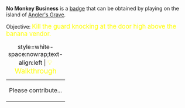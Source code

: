 '''No Monkey Business''' is a [[Badges|badge]] that can be obtained by playing on the island of [[Angler's Grave]].

Objective: <big style="color:yellow">Kill the guard knocking at the door high above the banana vendor.</big>

{| class="mw-collapsible mw-collapsed"
|+ style=white-space:nowrap;text-align:left | <big style="color:yellow">💡 Walkthrough</big>
|-
| Please contribute...
|}
